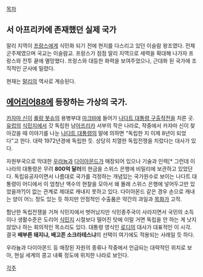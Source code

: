 [[목차]]


== 서 아프리카에 존재했던 실제 국가 ==

말리 지역이 [[프랑스]]에게 식민화 되기 전에 현지를 다스리고 있던 이슬람 왕조였다. 전제 군주제였으며 국교는 이슬람교. 프랑스가 점점 말리 지역으로 세력을 확대해 나가자 프랑스와 전투 끝에 멸망했다. 프랑스와 대등한 화력을 보여주었으나, 근대화 된 국가에 조직적인 군사에 밀렸다.

현재는 [[말리]]의 역사로 계승된다.

== [[에어리어88]]에 등장하는 가상의 국가. ==

[[카자마 신]]이 [[롤랑 봇슈]]의 용병부대 [[마크III]]에 들어가 [[나다트 대통령 구출작전]]을 치른 곳. [[유럽]]의 [[식민지]]에서 갓 독립한 남[[아프리카]] 서부의 작은 나라로, 작중에서 카자마 신이 찾아갔을 때 이야기를 나눈 [[나다트 대통령]]의 말에 의하면 "독립한 지 이제 8년이 되었다"고 한다. 대략 1972년경에 독립한 듯. 상당히 치열한 독립전쟁을 치렀다는 대사가 있다.

자원부국으로 막대한 [[우라늄]]과 [[다이아몬드]]가 매장되어 있으나 기술과 인력[* 그런데 이 나라의 대통령은 무려 '''800억 달러'''의 현금을 스위스 은행에 비밀리에 보관하고 있었단다. 독립유공자이면서 나름대로 국가를 걱정하는 개념있는 국가원수로 보이는 나다트 대통령이 어디에서 이 엄청난 액수의 현찰을 모아서 왜 몰래 스위스 은행에 넣어두고만 있었을까?]이 없는 관계로 제대로 캐내지 못하고 있다. 다이아몬드 같은 경우 손으로 캐내는 양이 어느 정도 있는 듯 하지만 안정적인 수출품은 약간의 과일과 [[목화]]가 고작.

험난한 독립전쟁을 거쳐 식민지에서 벗어났지만 식민종주국이 사라지면서 국민의 소득이나 생활수준은 도리어 [[식민지]] 시절보다 떨어진 탓에 이럴 거면 독립을 안 하는 게 낫지 않았나 하는 회의적인 목소리도 있다. 대통령 영식인 [[로디]]의 대사가 대표적인 이 시각. 결국 '''배부른 돼지냐, 배고픈 소크라테스냐'''의 선택이 여기에도 적용되는 사례일 듯 하다.

우라늄과 다이아몬드 등 매장된 자원의 종류나 작중에서 언급되는 대략적인 위치로 보아, 현실 세계의 콩고 내륙 정도에 위치한 나라로 보인다.

[[각주]]
